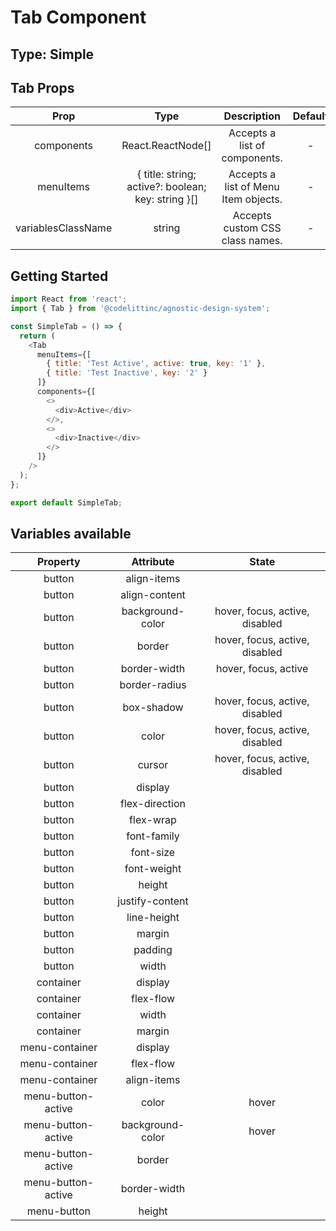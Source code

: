 # Tab Component

## Type: Simple

## Tab Props

|        Prop        |                        Type                        |             Description              | Default | Mandatory |
| :----------------: | :------------------------------------------------: | :----------------------------------: | :-----: | :-------: |
|     components     |                 React.ReactNode[]                  |    Accepts a list of components.     |    -    |   true    |
|     menuItems      | { title: string; active?: boolean; key: string }[] | Accepts a list of Menu Item objects. |    -    |   true    |
| variablesClassName |                       string                       |   Accepts custom CSS class names.    |    -    |   false   |

## Getting Started

```javascript
import React from 'react';
import { Tab } from '@codelittinc/agnostic-design-system';

const SimpleTab = () => {
  return (
    <Tab
      menuItems={[
        { title: 'Test Active', active: true, key: '1' },
        { title: 'Test Inactive', key: '2' }
      ]}
      components={[
        <>
          <div>Active</div>
        </>,
        <>
          <div>Inactive</div>
        </>
      ]}
    />
  );
};

export default SimpleTab;
```

## Variables available

|      Property      |    Attribute     |             State              |
| :----------------: | :--------------: | :----------------------------: |
|       button       |   align-items    |                                |
|       button       |  align-content   |                                |
|       button       | background-color | hover, focus, active, disabled |
|       button       |      border      | hover, focus, active, disabled |
|       button       |   border-width   |      hover, focus, active      |
|       button       |  border-radius   |                                |
|       button       |    box-shadow    | hover, focus, active, disabled |
|       button       |      color       | hover, focus, active, disabled |
|       button       |      cursor      | hover, focus, active, disabled |
|       button       |     display      |                                |
|       button       |  flex-direction  |                                |
|       button       |    flex-wrap     |                                |
|       button       |   font-family    |                                |
|       button       |    font-size     |                                |
|       button       |   font-weight    |                                |
|       button       |      height      |                                |
|       button       | justify-content  |                                |
|       button       |   line-height    |                                |
|       button       |      margin      |                                |
|       button       |     padding      |                                |
|       button       |      width       |                                |
|     container      |     display      |                                |
|     container      |    flex-flow     |                                |
|     container      |      width       |                                |
|     container      |      margin      |                                |
|   menu-container   |     display      |                                |
|   menu-container   |    flex-flow     |                                |
|   menu-container   |   align-items    |                                |
| menu-button-active |      color       |             hover              |
| menu-button-active | background-color |             hover              |
| menu-button-active |      border      |                                |
| menu-button-active |   border-width   |                                |
|    menu-button     |      height      |                                |
